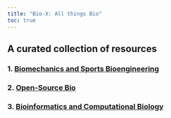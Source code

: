 ```yaml
---
title: "Bio-X: All things Bio"
toc: true
---
```


## A curated collection of resources

### 1. [Biomechanics and Sports Bioengineering](biomech_sports_be.qmd)

### 2. [Open-Source Bio](opensource_bio.qmd)

### 3. [Bioinformatics and Computational Biology](bioinf.qmd)
